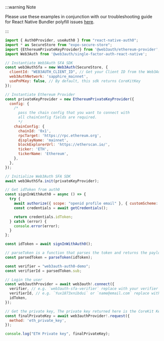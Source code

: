 :::warning Note

Please use these examples in conjunction with our troubleshooting guide for React Native Bundler
polyfill issues [here](/troubleshooting/metro-issues).

:::

```js title="App.js"
import { Auth0Provider, useAuth0 } from "react-native-auth0";
import * as SecureStore from "expo-secure-store";
import {EthereumPrivateKeyProvider} from '@web3auth/ethereum-provider';
import Web3Auth from '@web3auth/single-factor-auth-react-native';

// Instantiate Web3Auth SFA SDK
const web3AuthSfa = new Web3Auth(SecureStore, {
  clientId: "WEB3AUTH_CLIENT_ID", // Get your Client ID from the Web3Auth Dashboard
  web3AuthNetwork: 'sapphire_mainnet',
  usePnPKey: false, // By default, this sdk returns CoreKitKey
});

// Instantiate Ethereum Provider
const privateKeyProvider = new EthereumPrivateKeyProvider({
  config: {
    /*
      pass the chain config that you want to connect with
      all chainConfig fields are required.
      */
    chainConfig: {
      chainId: '0x1',
      rpcTarget: 'https://rpc.ethereum.org',
      displayName: 'mainnet',
      blockExplorerUrl: 'https://etherscan.io/',
      ticker: 'ETH',
      tickerName: 'Ethereum',
    },
  },
});

// Initialize Web3Auth SFA SDK
await web3AuthSfa.init(privateKeyProvider);

// Get idToken from auth0
const signInWithAuth0 = async () => {
  try {
    await authorize({ scope: "openid profile email" }, { customScheme: "auth0.com.web3authsfaauth0" }, { responseType: "token id_token" });
    const credentials = await getCredentials();

    return credentials.idToken;
  } catch (error) {
    console.error(error);
  }
};

const idToken = await signInWithAuth0();

// parseToken is a function that parses the token and returns the payload.
const parsedToken = parseToken(idToken);

const verifier = "web3auth-auth0-demo";
const verifierId = parsedToken.sub;

// Login the user
const web3authProvider = await web3auth!.connect({
  verifier, // e.g. `web3auth-sfa-verifier` replace with your verifier name, and it has to be on the same network passed in init().
  verifierId, // e.g. `Yux1873xnibdui` or `name@email.com` replace with your verifier id(sub or email)'s value.
  idToken,
});

// Get the private key, The private key returned here is the CoreKit Key, since the usePnPKey is set to false.
const finalPrivateKey = await web3authProvider!.request({
  method: 'eth_private_key',
});

console.log("ETH Private key", finalPrivateKey);
```
